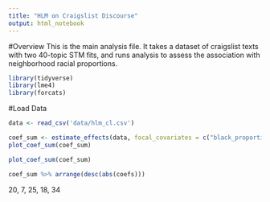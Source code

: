 ```yaml
---
title: "HLM on Craigslist Discourse"
output: html_notebook
---
```


#Overview
This is the main analysis file. It takes a dataset of craigslist texts with two 40-topic STM fits, and runs analysis to assess the association with neighborhood racial proportions.

```r
library(tidyverse)
library(lme4)
library(forcats)
```

#Load Data
```r
data <- read_csv('data/hlm_cl.csv')
``` 

```r
coef_sum <- estimate_effects(data, focal_covariates = c("black_proportion", "asian_proportion", "latinx_proportion"), other_covariates = c("cleanRent", "cleanSqft", "pop_thousands", "log_income"))
plot_coef_sum(coef_sum)
```

```r
plot_coef_sum(coef_sum)
```

```r
coef_sum %>% arrange(desc(abs(coefs)))
```

20, 7, 25, 18, 34


